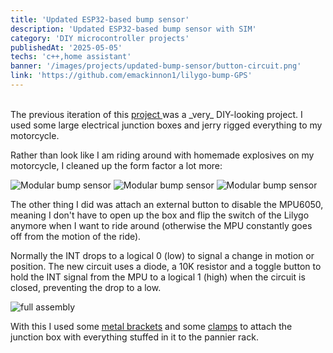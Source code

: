 ```yaml
---
title: 'Updated ESP32-based bump sensor'
description: 'Updated ESP32-based bump sensor with SIM'
category: 'DIY microcontroller projects'
publishedAt: '2025-05-05'
techs: 'c++,home assistant'
banner: '/images/projects/updated-bump-sensor/button-circuit.png'
link: 'https://github.com/emackinnon1/lilygo-bump-GPS'
---
```


<br />
The previous iteration of this
<a className='mt-2' href='/projects/updating-bump-sensor'>
  project
</a>
was a _very_ DIY-looking project. I used some large electrical junction boxes and
jerry rigged everything to my motorcycle.

Rather than look like I am riding around with homemade explosives on my
motorcycle, I cleaned up the form factor a lot more:

<div className='flex items-center'>
  <Img
    mdx
    publicId='/images/projects/updated-bump-sensor/bump-sensor-1.jpg'
    alt='Modular bump sensor'
    width={250}
    height={350}
  />
  <Img
    mdx
    publicId='/images/projects/updated-bump-sensor/bump-sensor-2.jpg'
    alt='Modular bump sensor'
    width={250}
    height={350}
  />
  <Img
    mdx
    publicId='/images/projects/updated-bump-sensor/bump-sensor-3.jpg'
    alt='Modular bump sensor'
    width={250}
    height={350}
  />
</div>

The other thing I did was attach an external button to disable the MPU6050,
meaning I don't have to open up the box and flip the switch of the Lilygo
anymore when I want to ride around (otherwise the MPU constantly goes off from
the motion of the ride).

Normally the INT drops to a logical 0 (low) to signal a change in motion or
position. The new circuit uses a diode, a 10K resistor and a toggle button to
hold the INT signal from the MPU to a logical 1 (high) when the circuit is
closed, preventing the drop to a low.

<Img
  mdx
  publicId='/images/projects/updated-bump-sensor/button-circuit.png'
  alt='full assembly'
  height={500}
  width={800}
/>

With this I used some
[metal brackets](https://www.amazon.com/dp/B09P5BS72Q?ref_=ppx_hzsearch_conn_dt_b_fed_asin_title_4&th=1)
and some
[clamps](https://www.amazon.com/dp/B08BC6DYJG?ref_=ppx_hzsearch_conn_dt_b_fed_asin_title_2&th=1)
to attach the junction box with everything stuffed in it to the pannier rack.
